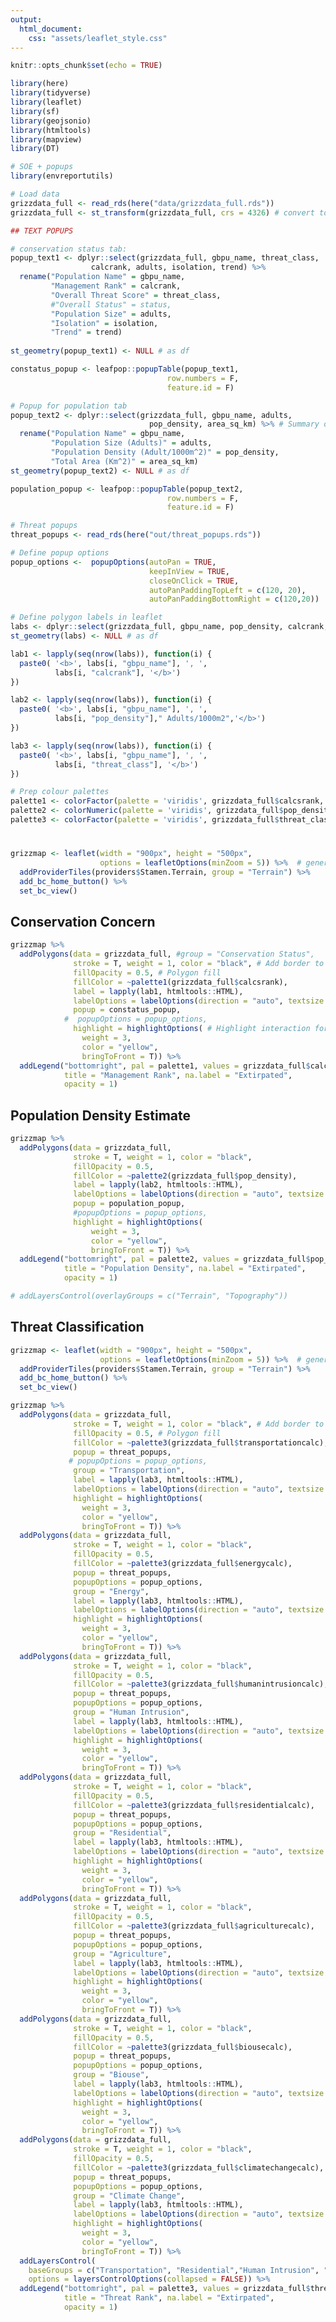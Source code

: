 ```yaml
---
output:
  html_document:
    css: "assets/leaflet_style.css"
---
```


```r
knitr::opts_chunk$set(echo = TRUE)

library(here)
library(tidyverse)
library(leaflet)
library(sf)
library(geojsonio)
library(htmltools)
library(mapview)
library(DT)

# SOE + popups
library(envreportutils)

# Load data
grizzdata_full <- read_rds(here("data/grizzdata_full.rds"))
grizzdata_full <- st_transform(grizzdata_full, crs = 4326) # convert to lat/long

```

``` r

## TEXT POPUPS

# conservation status tab:
popup_text1 <- dplyr::select(grizzdata_full, gbpu_name, threat_class,
                  calcrank, adults, isolation, trend) %>% 
  rename("Population Name" = gbpu_name,
         "Management Rank" = calcrank,
         "Overall Threat Score" = threat_class,
         #"Overall Status" = status,
         "Population Size" = adults,
         "Isolation" = isolation,
         "Trend" = trend) 
 
st_geometry(popup_text1) <- NULL # as df

constatus_popup <- leafpop::popupTable(popup_text1,
                                   row.numbers = F, 
                                   feature.id = F)

# Popup for population tab
popup_text2 <- dplyr::select(grizzdata_full, gbpu_name, adults, 
                               pop_density, area_sq_km) %>% # Summary data for text popups
  rename("Population Name" = gbpu_name,
         "Population Size (Adults)" = adults,
         "Population Density (Adult/1000m^2)" = pop_density,
         "Total Area (Km^2)" = area_sq_km) 
st_geometry(popup_text2) <- NULL # as df

population_popup <- leafpop::popupTable(popup_text2,
                                   row.numbers = F, 
                                   feature.id = F)

# Threat popups
threat_popups <- read_rds(here("out/threat_popups.rds"))

# Define popup options
popup_options <-  popupOptions(autoPan = TRUE,
                               keepInView = TRUE,
                               closeOnClick = TRUE,
                               autoPanPaddingTopLeft = c(120, 20),
                               autoPanPaddingBottomRight = c(120,20))

```

``` r
# Define polygon labels in leaflet
labs <- dplyr::select(grizzdata_full, gbpu_name, pop_density, calcrank, threat_class)
st_geometry(labs) <- NULL # as df

lab1 <- lapply(seq(nrow(labs)), function(i) {
  paste0( '<b>', labs[i, "gbpu_name"], ', ',  
          labs[i, "calcrank"], '</b>') 
})

lab2 <- lapply(seq(nrow(labs)), function(i) {
  paste0( '<b>', labs[i, "gbpu_name"], ', ',  
          labs[i, "pop_density"]," Adults/1000m2",'</b>') 
})

lab3 <- lapply(seq(nrow(labs)), function(i) {
  paste0( '<b>', labs[i, "gbpu_name"], ', ',  
          labs[i, "threat_class"], '</b>') 
})

# Prep colour palettes
palette1 <- colorFactor(palette = 'viridis', grizzdata_full$calcsrank, reverse = TRUE)
palette2 <- colorNumeric(palette = 'viridis', grizzdata_full$pop_density, reverse = TRUE)
palette3 <- colorFactor(palette = 'viridis', grizzdata_full$threat_class, reverse = TRUE)

```

# {.tabset .tabset-fade}

```r
grizzmap <- leaflet(width = "900px", height = "500px", 
                    options = leafletOptions(minZoom = 5)) %>%  # generate leaflet map
  addProviderTiles(providers$Stamen.Terrain, group = "Terrain") %>%
  add_bc_home_button() %>%
  set_bc_view()

```

## Conservation Concern

```r
grizzmap %>% 
  addPolygons(data = grizzdata_full, #group = "Conservation Status",
              stroke = T, weight = 1, color = "black", # Add border to polygons
              fillOpacity = 0.5, # Polygon fill
              fillColor = ~palette1(grizzdata_full$calcsrank),
              label = lapply(lab1, htmltools::HTML),
              labelOptions = labelOptions(direction = "auto", textsize = "12px"),
              popup = constatus_popup,
            #  popupOptions = popup_options,
              highlight = highlightOptions( # Highlight interaction for mouse hover
                weight = 3,
                color = "yellow",
                bringToFront = T)) %>%
  addLegend("bottomright", pal = palette1, values = grizzdata_full$calcsrank,
            title = "Management Rank", na.label = "Extirpated",
            opacity = 1) 
```

## Population Density Estimate

``` r
grizzmap %>%
  addPolygons(data = grizzdata_full,
              stroke = T, weight = 1, color = "black",
              fillOpacity = 0.5,
              fillColor = ~palette2(grizzdata_full$pop_density),
              label = lapply(lab2, htmltools::HTML),
              labelOptions = labelOptions(direction = "auto", textsize = "12px"),
              popup = population_popup,
              #popupOptions = popup_options,
              highlight = highlightOptions( 
                  weight = 3,
                  color = "yellow",
                  bringToFront = T)) %>%
  addLegend("bottomright", pal = palette2, values = grizzdata_full$pop_density,
            title = "Population Density", na.label = "Extirpated",
            opacity = 1) 

# addLayersControl(overlayGroups = c("Terrain", "Topography"))
```

## Threat Classification

``` r
grizzmap <- leaflet(width = "900px", height = "500px", 
                    options = leafletOptions(minZoom = 5)) %>%  # generate leaflet map
  addProviderTiles(providers$Stamen.Terrain, group = "Terrain") %>%
  add_bc_home_button() %>%
  set_bc_view()

grizzmap %>% 
  addPolygons(data = grizzdata_full,
              stroke = T, weight = 1, color = "black", # Add border to polygons
              fillOpacity = 0.5, # Polygon fill
              fillColor = ~palette3(grizzdata_full$transportationcalc),
              popup = threat_popups,
             # popupOptions = popup_options,
              group = "Transportation",
              label = lapply(lab3, htmltools::HTML),
              labelOptions = labelOptions(direction = "auto", textsize = "12px"),
              highlight = highlightOptions( 
                weight = 3,
                color = "yellow",
                bringToFront = T)) %>%
  addPolygons(data = grizzdata_full,
              stroke = T, weight = 1, color = "black",
              fillOpacity = 0.5,
              fillColor = ~palette3(grizzdata_full$energycalc),
              popup = threat_popups,
              popupOptions = popup_options,
              group = "Energy",
              label = lapply(lab3, htmltools::HTML),
              labelOptions = labelOptions(direction = "auto", textsize = "12px"),
              highlight = highlightOptions(
                weight = 3,
                color = "yellow",
                bringToFront = T)) %>%
  addPolygons(data = grizzdata_full,
              stroke = T, weight = 1, color = "black",
              fillOpacity = 0.5,
              fillColor = ~palette3(grizzdata_full$humanintrusioncalc),
              popup = threat_popups,
              popupOptions = popup_options,
              group = "Human Intrusion",
              label = lapply(lab3, htmltools::HTML),
              labelOptions = labelOptions(direction = "auto", textsize = "12px"),
              highlight = highlightOptions(
                weight = 3,
                color = "yellow",
                bringToFront = T)) %>%
  addPolygons(data = grizzdata_full,
              stroke = T, weight = 1, color = "black",
              fillOpacity = 0.5,
              fillColor = ~palette3(grizzdata_full$residentialcalc),
              popup = threat_popups,
              popupOptions = popup_options,
              group = "Residential",
              label = lapply(lab3, htmltools::HTML),
              labelOptions = labelOptions(direction = "auto", textsize = "12px"),
              highlight = highlightOptions(
                weight = 3,
                color = "yellow",
                bringToFront = T)) %>%
  addPolygons(data = grizzdata_full,
              stroke = T, weight = 1, color = "black",
              fillOpacity = 0.5,
              fillColor = ~palette3(grizzdata_full$agriculturecalc),
              popup = threat_popups,
              popupOptions = popup_options,
              group = "Agriculture",
              label = lapply(lab3, htmltools::HTML),
              labelOptions = labelOptions(direction = "auto", textsize = "12px"),
              highlight = highlightOptions(
                weight = 3,
                color = "yellow",
                bringToFront = T)) %>%
  addPolygons(data = grizzdata_full,
              stroke = T, weight = 1, color = "black",
              fillOpacity = 0.5,
              fillColor = ~palette3(grizzdata_full$biousecalc),
              popup = threat_popups,
              popupOptions = popup_options,
              group = "Biouse",
              label = lapply(lab3, htmltools::HTML),
              labelOptions = labelOptions(direction = "auto", textsize = "12px"),
              highlight = highlightOptions(
                weight = 3,
                color = "yellow",
                bringToFront = T)) %>%
  addPolygons(data = grizzdata_full,
              stroke = T, weight = 1, color = "black",
              fillOpacity = 0.5,
              fillColor = ~palette3(grizzdata_full$climatechangecalc),
              popup = threat_popups,
              popupOptions = popup_options,
              group = "Climate Change",
              label = lapply(lab3, htmltools::HTML),
              labelOptions = labelOptions(direction = "auto", textsize = "12px"),
              highlight = highlightOptions(
                weight = 3,
                color = "yellow",
                bringToFront = T)) %>%
  addLayersControl(
    baseGroups = c("Transportation", "Residential","Human Intrusion", "Energy",  "Climate Change","Biouse", "Agriculture"),
    options = layersControlOptions(collapsed = FALSE)) %>%
  addLegend("bottomright", pal = palette3, values = grizzdata_full$threat_class,
            title = "Threat Rank", na.label = "Extirpated",
            opacity = 1)

```
